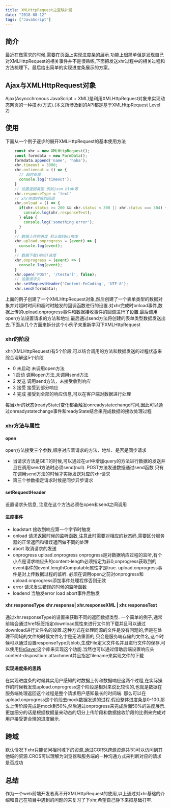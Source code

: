 ```yaml
---
title: XMLHttpRequest之查缺补漏
date: "2018-08-12"
tags: ["JavaScript"]
---
```


## 简介
最近在做需求的时候,需要在页面上实现进度条的展示.功能上很简单但是发现自己对XMLHttpRequest的相关事件并不是很熟练,下面把发送xhr过程中的相关过程和方法梳理下。最后给出简单的实现进度条展示的方案。

## Ajax与XMLHttpRequest对象
Ajax(Asyncchronous JavaScript + XML)是利用XMLHttpRequest对象来实现动态网页的一种技术(方式).(本文所涉及到的API都是基于XMLHttpRequest Level 2)

## 使用
下面从一个例子逐步的展开XMLHttpRequest的基本使用方法
```javascript
    const xhr = new XMLHttpRequest();
    const formdata = new FormData();
    formdata.append('name', 'haha');
    xhr.timeout = 3000;
    xhr.ontimeout = () => {
      // 超时处理
      console.log('timeout');
    }
    // 设置返回类型 例如json blob等
    xhr.responseType = 'text'
    // xhr完成时候的回调
    xhr.onload = () => {
      if(xhr.status >= 200 && xhr.status < 300 || xhr.status === 304) {
        console.log(xhr.responseText);
      } else {
        console.log('something error');
      }
    }
    // 数据上传的进度 默认每50ms触发
    xhr.upload.onprogress = (event) => { 
      console.log(event);
    }
    // 数据下载(响应)进度 
    xhr.onprogress = (event) => {
      console.log(event);
    }
    xhr.open('POST', '/testurl', false);
    // 设置请求头
    xhr.setRequestHeader('Content-EnCoding', 'UTF-8');
    xhr.send(formdata);  
```
上面的例子创建了一个XMLHttpRequest对象,然后创建了一个表单类型的数据对象并对超时时间和超时时触发的回调函数进行的设置.对xhr完成时onload事件,数据上传的upload.onprogress事件和数据接收事件的回调进行了设置.最后调用open方法设置请求的方法和地址,最后通过send方法将创建的表单类型数据发送出去.下面从几个方面来拆分这个小例子来重新学习下XMLHttpRequest

### xhr的阶段
xhr(XMLHttpRequest)有5个阶段,可以结合调用的方法和数据发送的过程状态来综合理解这5个阶段
  * 0 未启动 未调用open方法
  * 1 启动  调用open方法,未调用send方法
  * 2 发送  调用send方法，未接受收到响应
  * 3 接受  接受到部分响应
  * 4 完成  接受到全部的响应信息,可以在客户端对数据进行处理  

每当xhr的状态(readyState)变化都会触发onreadystatechange时间,因此可以通过onreadystatechange事件和readyState结合来完成数据的接收处理过程  

### xhr方法与属性

#### open
open方法接受三个参数,顺序对应着请求的方法、地址、是否是同步请求  
  * 当请求方法是GET的时候,可以通过在url中增加query的方法进行数据的发送并且在调用send方法时必须send(null). POST方法发送数据通过send函数 只有在调用send方法的时候才实际发送对应的xhr请求
  * 第三个参数指定请求时候是同步异步请求
  
#### setRequestHeader
设置请求头信息, 注意在这个方法必须在open和send之间调用
#### 进度事件
  * loadstart 接收到响应第一个字节时触发 
  * onload 请求返回时候的监听函数,注意此时需要对相应的状态码,需要区分服务器的正常返回和错误返回做不同的处理
  * abort 取消请求的发送
  * onprogress upload.onprogress onprogress是对数据响应过程的监听,有个小点是请求响应头的content-length必须指定为非0,onprogress获取到的event事件的event.lengthComputable属性才是true. upload.onprogress事件是对上传数据过程的监听. 必须在调用open之前对onprogress和upload.onprogress添加事件处理程序否则无效
  * error 请求发生错误的时候的监听函数
  * loadend 当触发error load abort事件后触发
  
#### xhr.responseType xhr.response| xhr.responseXML | xhr.responseText
  通过xhr.responseType的设置来获取不同的返回数据类型. 一个简单的例子,通常前端会通过href标签指定download属性来进行文件的下载并且可以通过download进行文件名的设置.这种方式在处理同源的文件是没有问题的,但是在处理不同域的文件的时候文件名字是无法重置的,只会是服务端存储的文件名,这个时候可以通过设置responseType为blob,生成File定义文件名并且进行文件的保存,可以使用[fileSaver](https://github.com/eligrey/FileSaver.js)这个库来实现这个功能.当然也可以通过借助后端设置响应头 content-disposition: attachment并且指定filename来实现文件的下载

#### 实现进度条的思路
  在实现进度条的时候其实用户感知的时数据上传和数据响应这两个过程,在实际操作的时候我发现upload.onprogress这个阶段是相对来说比较快的,也就是数据在服务端处理返回这个过程是整个请求用户感知最长的时间端.
  那么可以在upload.onprogress这个阶段去mock数据发送的过程.假设整体进度条是0-100.那么上传阶段完成是mock到50%,然后通过onprogress来完成后面50%的进度展示.更加细分的话是根据数据量来动态的切分上传阶段和数据接收阶段的比例来完成对用户接受更合理的进度展示.
## 跨域
  默认情况下xhr只能访问相同域下的资源,通过CORS(跨源资源共享)可以访问到其他域的资源.CROS可以理解为浏览器和服务端的一种沟通方式来判断对应的请求是否成功
## 总结
作为一个web前端开发者离不开XMLHttpRequest的使用,以上通过对xhr基础的介绍和自己在项目中遇到的问题的来复习了下xhr,希望自己静下来把基础打牢.